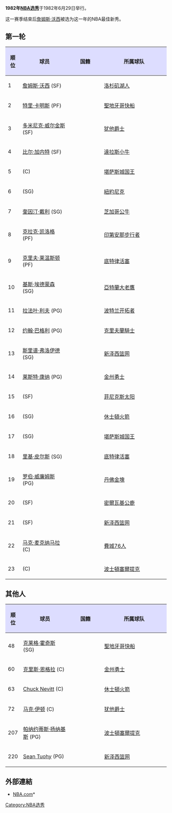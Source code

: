 {{unreferenced|time=2013-06-20T18:47:03+00:00}}
{{noteTA|G1=NBA}}
{{Infobox NBA Draft
| date          = 1982年6月29日
| time          = 
| location      = 纽约州纽约市[[麦迪逊广场花园|麦迪逊广场花园]]
| network       = USA电视网
| overall     = 225
| rounds      = 10
| first         = [[詹姆斯·沃西|詹姆斯·沃西]]（[[洛杉磯湖人|洛杉磯湖人]]）
| prev        = [[1981年NBA选秀|1981]]
| next        = [[1983年NBA选秀|1983]]
}}
'''1982年[[NBA选秀|NBA选秀]]'''于1982年6月29日举行。

这一赛季结束后[[詹姆斯·沃西|詹姆斯·沃西]]被选为这一年的NBA最佳新秀。


== 第一轮 ==
{| class="wikitable"
! style="background:#DDDDFF;"| 顺位
! style="background:#DDDDFF;" width="30%"| 球员
! style="background:#DDDDFF;" width="20%"| 国籍
! style="background:#DDDDFF;" width="40%"| 所属球队
|-
| 1
|[[詹姆斯·沃西|詹姆斯·沃西]] (SF)
| {{USA}}
| [[洛杉矶湖人|洛杉矶湖人]]
|-
| 2
| [[特里·卡明斯|特里·卡明斯]] (PF)
| {{USA}}
| [[洛杉矶快船|聖地牙哥快船]]
|-
| 3
| [[多米尼克·威尔金斯|多米尼克·威尔金斯]] (SF)
| {{USA}}
| [[犹他爵士|犹他爵士]]
|-
| 4
| [[比尔·加内特|比尔·加内特]] (SF)
| {{USA}}
| [[達拉斯小牛|達拉斯小牛]]
|-
| 5
| {{link-en|拉萨尔·汤普森|LaSalle Thompson}} (C)
| {{USA}}
| [[沙加緬度國王|堪萨斯城国王]]
|-
| 6
| {{link-en|特伦特·塔克|Trent Tucker}} (SG)
| {{USA}}
| [[紐約尼克|紐約尼克]]
|-
| 7
| [[奎因汀·戴利|奎因汀·戴利]] (SG)
| {{USA}}
| [[芝加哥公牛|芝加哥公牛]] 
|-
| 8
| [[克拉克·凯洛格|克拉克·凯洛格]] (PF)
| {{USA}}
| [[印第安那步行者|印第安那步行者]] 
|-
| 9
| [[克里夫·莱温斯顿|克里夫·莱温斯顿]] (PF)
| {{USA}}
| [[底特律活塞|底特律活塞]]
|-
| 10
| [[基斯·埃德蒙森|基斯·埃德蒙森]] (SG)
| {{USA}}
| [[亞特蘭大老鷹|亞特蘭大老鷹]]
|-
| 11
| [[拉法叶·利夫|拉法叶·利夫]] (PG)
| {{USA}}
| [[波特兰开拓者|波特兰开拓者]]
|-
| 12
| [[约翰·巴格利|约翰·巴格利]] (PG)
| {{USA}}
| [[克里夫蘭騎士|克里夫蘭騎士]]
|-
| 13
| [[斯里谱·弗洛伊德|斯里谱·弗洛伊德]] (SG) 
| {{USA}}
| [[布鲁克林篮网|新泽西篮网]]
|-
| 14
| [[莱斯特·康纳|莱斯特·康纳]] (PG)
| {{USA}}
| [[金州勇士|金州勇士]]
|- 
| 15
|{{link-en|戴维·瑟德基尔|David Thirdkill}} (SF)
| {{USA}}
| [[菲尼克斯太阳|菲尼克斯太阳]]
|-
| 16
| {{link-en|特里·蒂格尔|Terry Teagle}} (SG)
| {{USA}}
| [[休士頓火箭|休士頓火箭]] 
|-
| 17
| {{link-en|布鲁克·斯蒂普|Brook Steppe}} (SG)
| {{USA}}
| [[沙加緬度國王|堪萨斯城国王]]
|-
| 18
| [[里基·皮尔斯|里基·皮尔斯]] (SG)
| {{USA}}
| [[底特律活塞|底特律活塞]] 
|-
| 19
| [[罗伯·威廉姆斯|罗伯·威廉姆斯]] (PG)
| {{USA}}
| [[丹佛金塊|丹佛金塊]]
|-
| 20
| {{link-en|保罗·普莱西|Paul Pressey}} (SF)
| {{USA}}
| [[密爾瓦基公鹿|密爾瓦基公鹿]]
|-
| 21
| {{link-en|埃迪·菲利普斯 (篮球运动员)|Eddie Phillips (basketball)|埃迪·菲利普斯}} (SF)
| {{USA}}
| [[布鲁克林篮网|新泽西篮网]] 
|-
| 22
| [[马克·麦克纳马拉|马克·麦克纳马拉]] (C)
| {{USA}}
| [[費城76人|費城76人]]
|-
| 23
| {{link-en|达伦·提尔斯|Darren Tillis}} (C)
| {{USA}}
| [[波士頓塞爾提克|波士頓塞爾提克]] 
|}

== 其他人 ==
{| class="wikitable"
|- bgcolor="#efefef"
! style="background:#DDDDFF;"| 顺位
! style="background:#DDDDFF;" width="30%"| 球员
! style="background:#DDDDFF;" width="20%"| 国籍
! style="background:#DDDDFF;" width="40%"| 所属球队
|-
| 48
| [[克莱格·霍奇斯|克莱格·霍奇斯]] (SG)
| {{USA}}
| [[洛杉矶快船|聖地牙哥快船]]
|-
| 60
| [[克里斯·恩格拉|克里斯·恩格拉]] (C)
| {{USA}}
| [[金州勇士|金州勇士]]
|-
| 63
| [[Chuck_Nevitt|Chuck Nevitt]] (C)
| {{USA}}
| [[休士頓火箭|休士頓火箭]]
|-
| 72
| [[马克·伊顿|马克·伊顿]] (C)
| {{USA}}
| [[犹他爵士|犹他爵士]]
|-
| 207
| [[帕纳约蒂斯·扬纳基斯|帕纳约蒂斯·扬纳基斯]] (PG)
| {{GRE}}
| [[波士頓塞爾提克|波士頓塞爾提克]]
|-
| 220
| [[Sean_Tuohy|Sean Tuohy]] (PG)
| {{USA}}
| [[布鲁克林篮网|新泽西篮网]]
|}

== 外部連結 ==
*[http://www.nba.com/ NBA.com]*{{Wayback|url=http://www.nba.com/ |date=20100128104238 }}

{{NBA Drafts|
  preceded=[[1981年NBA选秀|1981年NBA选秀]]|
  succeeded=[[1983年NBA选秀|1983年NBA选秀]]
}}
{{1982 NBA Draft}}

[[Category:NBA选秀|Category:NBA选秀]]